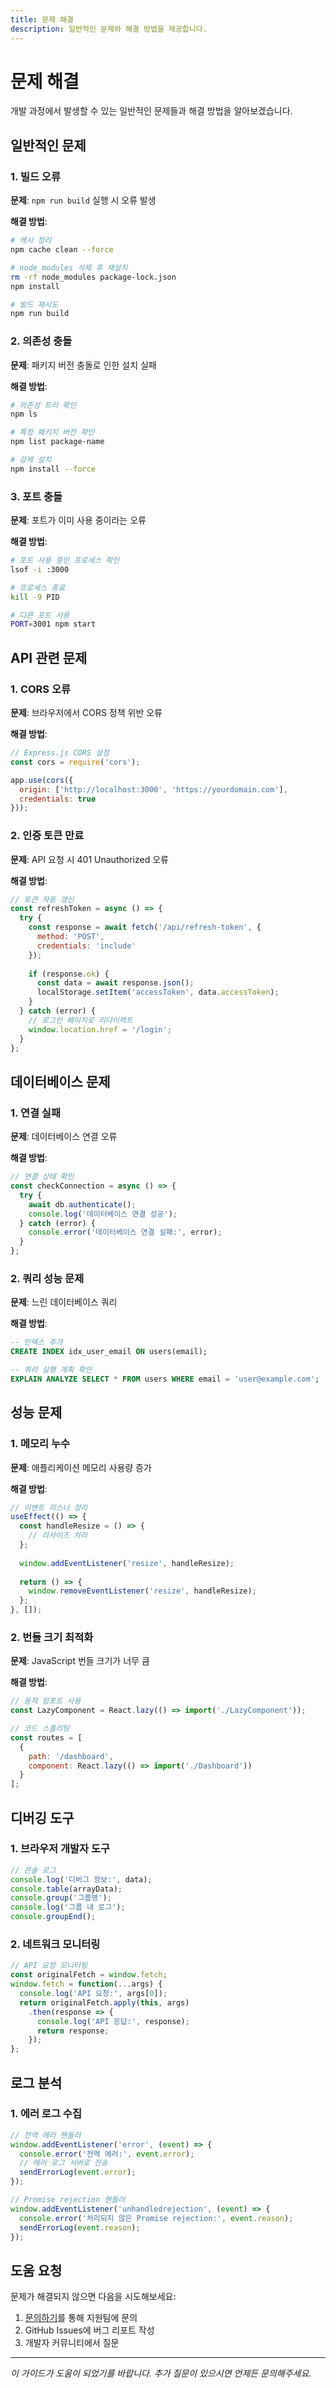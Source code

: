 ```yaml
---
title: 문제 해결
description: 일반적인 문제와 해결 방법을 제공합니다.
---
```


# 문제 해결

개발 과정에서 발생할 수 있는 일반적인 문제들과 해결 방법을 알아보겠습니다.

## 일반적인 문제

### 1. 빌드 오류

**문제**: `npm run build` 실행 시 오류 발생

**해결 방법**:
```bash
# 캐시 정리
npm cache clean --force

# node_modules 삭제 후 재설치
rm -rf node_modules package-lock.json
npm install

# 빌드 재시도
npm run build
```

### 2. 의존성 충돌

**문제**: 패키지 버전 충돌로 인한 설치 실패

**해결 방법**:
```bash
# 의존성 트리 확인
npm ls

# 특정 패키지 버전 확인
npm list package-name

# 강제 설치
npm install --force
```

### 3. 포트 충돌

**문제**: 포트가 이미 사용 중이라는 오류

**해결 방법**:
```bash
# 포트 사용 중인 프로세스 확인
lsof -i :3000

# 프로세스 종료
kill -9 PID

# 다른 포트 사용
PORT=3001 npm start
```

## API 관련 문제

### 1. CORS 오류

**문제**: 브라우저에서 CORS 정책 위반 오류

**해결 방법**:
```javascript
// Express.js CORS 설정
const cors = require('cors');

app.use(cors({
  origin: ['http://localhost:3000', 'https://yourdomain.com'],
  credentials: true
}));
```

### 2. 인증 토큰 만료

**문제**: API 요청 시 401 Unauthorized 오류

**해결 방법**:
```javascript
// 토큰 자동 갱신
const refreshToken = async () => {
  try {
    const response = await fetch('/api/refresh-token', {
      method: 'POST',
      credentials: 'include'
    });
    
    if (response.ok) {
      const data = await response.json();
      localStorage.setItem('accessToken', data.accessToken);
    }
  } catch (error) {
    // 로그인 페이지로 리다이렉트
    window.location.href = '/login';
  }
};
```

## 데이터베이스 문제

### 1. 연결 실패

**문제**: 데이터베이스 연결 오류

**해결 방법**:
```javascript
// 연결 상태 확인
const checkConnection = async () => {
  try {
    await db.authenticate();
    console.log('데이터베이스 연결 성공');
  } catch (error) {
    console.error('데이터베이스 연결 실패:', error);
  }
};
```

### 2. 쿼리 성능 문제

**문제**: 느린 데이터베이스 쿼리

**해결 방법**:
```sql
-- 인덱스 추가
CREATE INDEX idx_user_email ON users(email);

-- 쿼리 실행 계획 확인
EXPLAIN ANALYZE SELECT * FROM users WHERE email = 'user@example.com';
```

## 성능 문제

### 1. 메모리 누수

**문제**: 애플리케이션 메모리 사용량 증가

**해결 방법**:
```javascript
// 이벤트 리스너 정리
useEffect(() => {
  const handleResize = () => {
    // 리사이즈 처리
  };
  
  window.addEventListener('resize', handleResize);
  
  return () => {
    window.removeEventListener('resize', handleResize);
  };
}, []);
```

### 2. 번들 크기 최적화

**문제**: JavaScript 번들 크기가 너무 큼

**해결 방법**:
```javascript
// 동적 임포트 사용
const LazyComponent = React.lazy(() => import('./LazyComponent'));

// 코드 스플리팅
const routes = [
  {
    path: '/dashboard',
    component: React.lazy(() => import('./Dashboard'))
  }
];
```

## 디버깅 도구

### 1. 브라우저 개발자 도구

```javascript
// 콘솔 로그
console.log('디버그 정보:', data);
console.table(arrayData);
console.group('그룹명');
console.log('그룹 내 로그');
console.groupEnd();
```

### 2. 네트워크 모니터링

```javascript
// API 요청 모니터링
const originalFetch = window.fetch;
window.fetch = function(...args) {
  console.log('API 요청:', args[0]);
  return originalFetch.apply(this, args)
    .then(response => {
      console.log('API 응답:', response);
      return response;
    });
};
```

## 로그 분석

### 1. 에러 로그 수집

```javascript
// 전역 에러 핸들러
window.addEventListener('error', (event) => {
  console.error('전역 에러:', event.error);
  // 에러 로그 서버로 전송
  sendErrorLog(event.error);
});

// Promise rejection 핸들러
window.addEventListener('unhandledrejection', (event) => {
  console.error('처리되지 않은 Promise rejection:', event.reason);
  sendErrorLog(event.reason);
});
```

## 도움 요청

문제가 해결되지 않으면 다음을 시도해보세요:

1. [문의하기](https://www.catenoid.net/ko/contact/)를 통해 지원팀에 문의
2. GitHub Issues에 버그 리포트 작성
3. 개발자 커뮤니티에서 질문

---

*이 가이드가 도움이 되었기를 바랍니다. 추가 질문이 있으시면 언제든 문의해주세요.*
